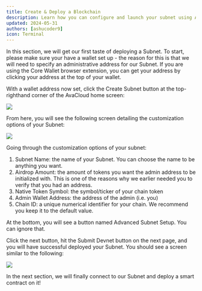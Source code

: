 ```yaml
---
title: Create & Deploy a Blockchain
description: Learn how you can configure and launch your subnet using AvaCloud.
updated: 2024-05-31
authors: [ashucoder9]
icon: Terminal
---
```


In this section, we will get our first taste of deploying a Subnet. To start, please make sure your have a wallet set up - the reason for this is that we will need to specify an administrative address for our Subnet. 
If you are using the Core Wallet browser extension, you can get your address by clicking your address at the top of your wallet.

With a wallet address now set, click the Create Subnet button at the top-righthand corner of the AvaCloud home screen:

![](/course-images/avalanche-fundamentals/21.png)

From here, you will see the following screen detailing the customization options of your Subnet:

![](/course-images/avalanche-fundamentals/22.png)

Going through the customization options of your subnet:

1. Subnet Name: the name of your Subnet. You can choose the name to be anything you want.
2. Airdrop Amount: the amount of tokens you want the admin address to be initialized with. This is one of the reasons why we earlier needed you to verify that you had an address.
3. Native Token Symbol: the symbol/ticker of your chain token
4. Admin Wallet Address: the address of the admin (i.e. you)
5. Chain ID: a unique numerical identifier for your chain. We recommend you keep it to the default value.

At the bottom, you will see a button named Advanced Subnet Setup. You can ignore that.

Click the next button, hit the Submit Devnet button on the next page, and you will have successful deployed your Subnet. You should see a screen similar to the following:

![](/course-images/avalanche-fundamentals/23.png)

In the next section, we will finally connect to our Subnet and deploy a smart contract on it!